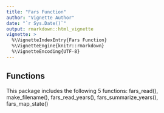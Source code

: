 ```yaml
---
title: "Fars Function"
author: "Vignette Author"
date: "`r Sys.Date()`"
output: rmarkdown::html_vignette
vignette: >
  %\VignetteIndexEntry{Fars Function}
  %\VignetteEngine{knitr::rmarkdown}
  %\VignetteEncoding{UTF-8}
---
```


## Functions

This package includes the following 5 functions: fars_read(), make_filename(), fars_read_years(), fars_summarize_years(), fars_map_state()
